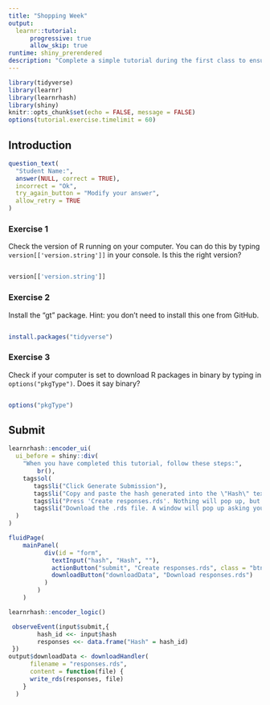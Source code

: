 ```yaml
---
title: "Shopping Week"
output:
  learnr::tutorial:
      progressive: true
      allow_skip: true
runtime: shiny_prerendered
description: "Complete a simple tutorial during the first class to ensure your computer is set up correctly."
---
```


```r
library(tidyverse)
library(learnr)
library(learnrhash)
library(shiny)
knitr::opts_chunk$set(echo = FALSE, message = FALSE)
options(tutorial.exercise.timelimit = 60)  
```

## Introduction 

``` r
question_text(
  "Student Name:",
  answer(NULL, correct = TRUE),
  incorrect = "Ok",
  try_again_button = "Modify your answer",
  allow_retry = TRUE
)
```

### Exercise 1
Check the version of R running on your computer. You can do this by typing `version[['version.string']]` in your console. Is this the right version?
```r

```

```r
version[['version.string']]
```

### Exercise 2
Install the "gt" package. Hint: you don't need to install this one from GitHub. 
```r

```

```r
install.packages("tidyverse")
```

### Exercise 3
Check if your computer is set to download R packages in binary by typing in `options("pkgType")`. Does it say binary?
```r

```

```r
options("pkgType")
```

## Submit

```r
learnrhash::encoder_ui(
  ui_before = shiny::div(
    "When you have completed this tutorial, follow these steps:",
        br(),
    tags$ol(
       tags$li("Click Generate Submission"),
       tags$li("Copy and paste the hash generated into the \"Hash\" textbox"),
       tags$li("Press 'Create responses.rds'. Nothing will pop up, but this will create an .rds file of your hashed responses."),
       tags$li("Download the .rds file. A window will pop up asking you where to place the downloaded file. Upload this file to the appropriate Canvas assignment."))
  )
)
```

```r
fluidPage(
    mainPanel(
          div(id = "form",
            textInput("hash", "Hash", ""),
            actionButton("submit", "Create responses.rds", class = "btn-primary"),
            downloadButton("downloadData", "Download responses.rds")
          )
        )
    )
```

```r

learnrhash::encoder_logic()

 observeEvent(input$submit,{
        hash_id <<- input$hash
        responses <<- data.frame("Hash" = hash_id)
 })
output$downloadData <- downloadHandler(
      filename = "responses.rds",
      content = function(file) {
      write_rds(responses, file)
    }
  )
```

